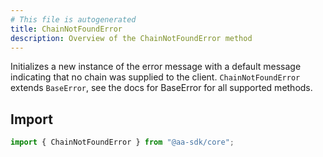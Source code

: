 ```yaml
---
# This file is autogenerated
title: ChainNotFoundError
description: Overview of the ChainNotFoundError method
---
```



Initializes a new instance of the error message with a default message indicating that no chain was supplied to the client.
<Note>
`ChainNotFoundError` extends `BaseError`, see the docs for BaseError for all supported methods.
</Note>

## Import

```ts
import { ChainNotFoundError } from "@aa-sdk/core";
```
